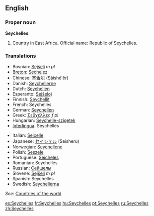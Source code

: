 ==English==

===Proper noun===
'''Seychelles'''

# Country in East Africa. Official name: Republic of Seychelles.

===Translations===
{{top}}
*Bosnian: [[Sejšeli]] ''m pl''
*[[Breton]]: [[Sechelez]]
*Chinese: [[塞舌尔]] (Sàishé'ěr)
*Danish: [[Seychellerne]]
*Dutch: [[Seychellen]]
*Esperanto: [[Sejŝeloj]]
*Finnish: [[Seychellit]]
*French: Seychelles
*German: [[Seychellen]]
*Greek: [[Σεϋχέλλες]] ''f pl''
*Hungarian: [[Seychelle-szigetek]]
*[[Interlingua]]: Seychelles
{{mid}}
*Italian: [[Seicelle]]
*Japanese: [[セイシェル]] (Seisheru)
*Norwegian: [[Seychellene]]
*Polish: [[Seszele]]
*Portuguese: [[Seicheles]]
*Romanian: Seychelles
*Russian: [[Сейшелы]]
*Slovene: [[Sejšeli]] ''m pl''
*Spanish: Seychelles
*Swedish: [[Seychellerna]]
{{bottom}}

''See'': [[Countries of the world]]

[[es:Seychelles]]
[[fr:Seychelles]]
[[hu:Seychelles]]
[[pt:Seychelles]]
[[ru:Seychelles]]
[[zh:Seychelles]]